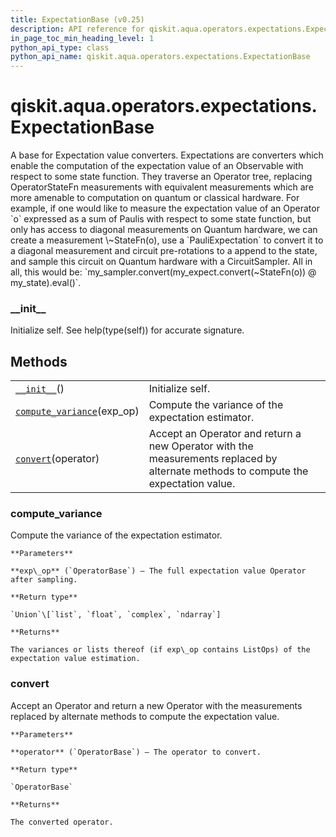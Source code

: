```yaml
---
title: ExpectationBase (v0.25)
description: API reference for qiskit.aqua.operators.expectations.ExpectationBase in qiskit v0.25
in_page_toc_min_heading_level: 1
python_api_type: class
python_api_name: qiskit.aqua.operators.expectations.ExpectationBase
---
```


<span id="qiskit-aqua-operators-expectations-expectationbase" />

# qiskit.aqua.operators.expectations.ExpectationBase

<Class id="qiskit.aqua.operators.expectations.ExpectationBase" isDedicatedPage={true} github="https://github.com/qiskit-community/qiskit-aqua/tree/stable/0.9/qiskit/aqua/operators/expectations/expectation_base.py" signature="ExpectationBase" modifiers="class">
  A base for Expectation value converters. Expectations are converters which enable the computation of the expectation value of an Observable with respect to some state function. They traverse an Operator tree, replacing OperatorStateFn measurements with equivalent measurements which are more amenable to computation on quantum or classical hardware. For example, if one would like to measure the expectation value of an Operator `o` expressed as a sum of Paulis with respect to some state function, but only has access to diagonal measurements on Quantum hardware, we can create a measurement \~StateFn(o), use a `PauliExpectation` to convert it to a diagonal measurement and circuit pre-rotations to a append to the state, and sample this circuit on Quantum hardware with a CircuitSampler. All in all, this would be: `my_sampler.convert(my_expect.convert(~StateFn(o)) @ my_state).eval()`.

  ### \_\_init\_\_

  <Function id="qiskit.aqua.operators.expectations.ExpectationBase.__init__" signature="__init__()">
    Initialize self. See help(type(self)) for accurate signature.
  </Function>

  ## Methods

  |                                                                                                                                                                           |                                                                                                                                    |
  | ------------------------------------------------------------------------------------------------------------------------------------------------------------------------- | ---------------------------------------------------------------------------------------------------------------------------------- |
  | [`__init__`](#qiskit.aqua.operators.expectations.ExpectationBase.__init__ "qiskit.aqua.operators.expectations.ExpectationBase.__init__")()                                | Initialize self.                                                                                                                   |
  | [`compute_variance`](#qiskit.aqua.operators.expectations.ExpectationBase.compute_variance "qiskit.aqua.operators.expectations.ExpectationBase.compute_variance")(exp\_op) | Compute the variance of the expectation estimator.                                                                                 |
  | [`convert`](#qiskit.aqua.operators.expectations.ExpectationBase.convert "qiskit.aqua.operators.expectations.ExpectationBase.convert")(operator)                           | Accept an Operator and return a new Operator with the measurements replaced by alternate methods to compute the expectation value. |

  ### compute\_variance

  <Function id="qiskit.aqua.operators.expectations.ExpectationBase.compute_variance" signature="compute_variance(exp_op)" modifiers="abstract">
    Compute the variance of the expectation estimator.

    **Parameters**

    **exp\_op** (`OperatorBase`) – The full expectation value Operator after sampling.

    **Return type**

    `Union`\[`list`, `float`, `complex`, `ndarray`]

    **Returns**

    The variances or lists thereof (if exp\_op contains ListOps) of the expectation value estimation.
  </Function>

  ### convert

  <Function id="qiskit.aqua.operators.expectations.ExpectationBase.convert" signature="convert(operator)" modifiers="abstract">
    Accept an Operator and return a new Operator with the measurements replaced by alternate methods to compute the expectation value.

    **Parameters**

    **operator** (`OperatorBase`) – The operator to convert.

    **Return type**

    `OperatorBase`

    **Returns**

    The converted operator.
  </Function>
</Class>

